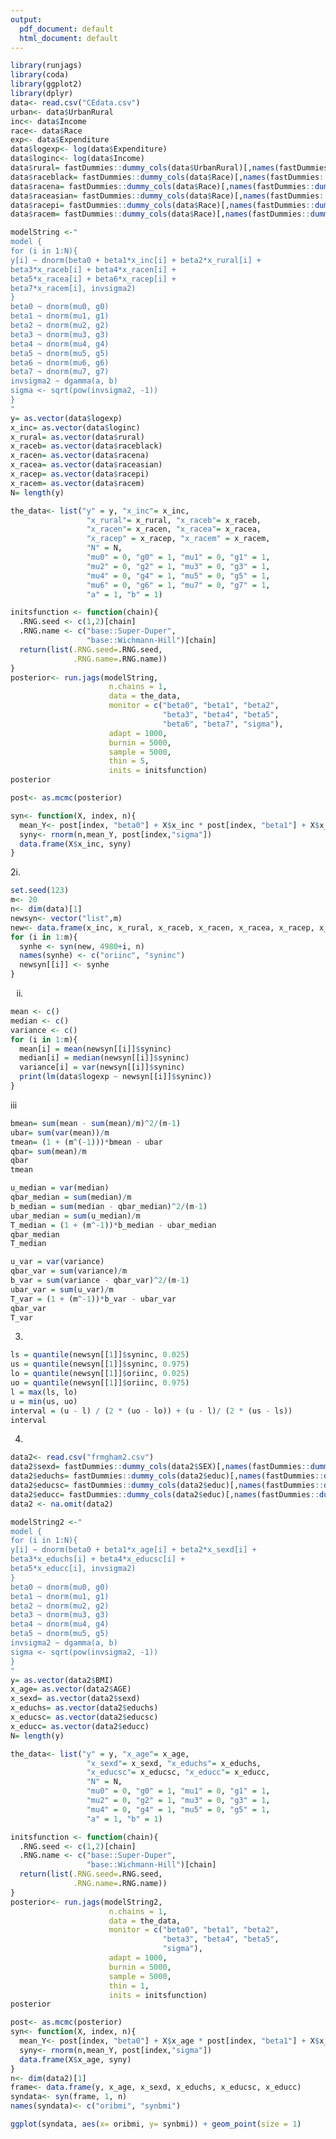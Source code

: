 ---
output:
  pdf_document: default
  html_document: default
---
```{r}
library(runjags)
library(coda)
library(ggplot2)
library(dplyr)
data<- read.csv("CEdata.csv")
urban<- data$UrbanRural
inc<- data$Income
race<- data$Race
exp<- data$Expenditure
data$logexp<- log(data$Expenditure)
data$loginc<- log(data$Income)
data$rural= fastDummies::dummy_cols(data$UrbanRural)[,names(fastDummies::dummy_cols(data$UrbanRural))== ".data_1"]
data$raceblack= fastDummies::dummy_cols(data$Race)[,names(fastDummies::dummy_cols(data$Race)) == ".data_2"]
data$racena= fastDummies::dummy_cols(data$Race)[,names(fastDummies::dummy_cols(data$Race)) == ".data_3"]
data$raceasian= fastDummies::dummy_cols(data$Race)[,names(fastDummies::dummy_cols(data$Race)) == ".data_4"]
data$racepi= fastDummies::dummy_cols(data$Race)[,names(fastDummies::dummy_cols(data$Race)) == ".data_5"]
data$racem= fastDummies::dummy_cols(data$Race)[,names(fastDummies::dummy_cols(data$Race)) == ".data_6"]
```

```{r}
modelString <-"
model {
for (i in 1:N){
y[i] ~ dnorm(beta0 + beta1*x_inc[i] + beta2*x_rural[i] +
beta3*x_raceb[i] + beta4*x_racen[i] +
beta5*x_racea[i] + beta6*x_racep[i] +
beta7*x_racem[i], invsigma2)
}
beta0 ~ dnorm(mu0, g0)
beta1 ~ dnorm(mu1, g1)
beta2 ~ dnorm(mu2, g2)
beta3 ~ dnorm(mu3, g3)
beta4 ~ dnorm(mu4, g4)
beta5 ~ dnorm(mu5, g5)
beta6 ~ dnorm(mu6, g6)
beta7 ~ dnorm(mu7, g7)
invsigma2 ~ dgamma(a, b)
sigma <- sqrt(pow(invsigma2, -1))
}
"
y= as.vector(data$logexp)
x_inc= as.vector(data$loginc)
x_rural= as.vector(data$rural)
x_raceb= as.vector(data$raceblack)
x_racen= as.vector(data$racena)
x_racea= as.vector(data$raceasian)
x_racep= as.vector(data$racepi)
x_racem= as.vector(data$racem)
N= length(y) 
```

```{r}
the_data<- list("y" = y, "x_inc"= x_inc,
                 "x_rural"= x_rural, "x_raceb"= x_raceb,
                 "x_racen"= x_racen, "x_racea"= x_racea,
                 "x_racep" = x_racep, "x_racem" = x_racem,
                 "N" = N,
                 "mu0" = 0, "g0" = 1, "mu1" = 0, "g1" = 1,
                 "mu2" = 0, "g2" = 1, "mu3" = 0, "g3" = 1,
                 "mu4" = 0, "g4" = 1, "mu5" = 0, "g5" = 1,
                 "mu6" = 0, "g6" = 1, "mu7" = 0, "g7" = 1,
                 "a" = 1, "b" = 1)

initsfunction <- function(chain){
  .RNG.seed <- c(1,2)[chain]
  .RNG.name <- c("base::Super-Duper",
                 "base::Wichmann-Hill")[chain]
  return(list(.RNG.seed=.RNG.seed,
              .RNG.name=.RNG.name))
}
posterior<- run.jags(modelString,
                      n.chains = 1,
                      data = the_data,
                      monitor = c("beta0", "beta1", "beta2",
                                  "beta3", "beta4", "beta5",
                                  "beta6", "beta7", "sigma"),
                      adapt = 1000,
                      burnin = 5000,
                      sample = 5000,
                      thin = 5,
                      inits = initsfunction)
posterior
```

```{r}
post<- as.mcmc(posterior)
```
```{r}
syn<- function(X, index, n){
  mean_Y<- post[index, "beta0"] + X$x_inc * post[index, "beta1"] + X$x_rural * post[index, "beta2"] + X$x_raceb * post[index, "beta3"] +  X$x_racen * post[index, "beta4"] +  X$x_racea * post[index,   "beta5"] +  X$x_racep * post[index, "beta6"] +  X$x_racem * post[index, "beta7"]
  syny<- rnorm(n,mean_Y, post[index,"sigma"])
  data.frame(X$x_inc, syny)
}
```

2i.
```{r}
set.seed(123)
m<- 20
n<- dim(data)[1]
newsyn<- vector("list",m)
new<- data.frame(x_inc, x_rural, x_raceb, x_racen, x_racea, x_racep, x_racem)
for (i in 1:m){
  synhe <- syn(new, 4980+i, n)
  names(synhe) <- c("oriinc", "syninc")
  newsyn[[i]] <- synhe
}
```

ii.
```{r}
mean <- c()
median <- c()
variance <- c()
for (i in 1:m){
  mean[i] = mean(newsyn[[i]]$syninc)
  median[i] = median(newsyn[[i]]$syninc)
  variance[i] = var(newsyn[[i]]$syninc)
  print(lm(data$logexp ~ newsyn[[i]]$syninc))
}
```
iii
```{r}
bmean= sum(mean - sum(mean)/m)^2/(m-1)
ubar= sum(var(mean))/m
tmean= (1 + (m^(-1)))*bmean - ubar
qbar= sum(mean)/m
qbar
tmean
```

```{r}
u_median = var(median)
qbar_median = sum(median)/m
b_median = sum(median - qbar_median)^2/(m-1)
ubar_median = sum(u_median)/m
T_median = (1 + (m^-1))*b_median - ubar_median
qbar_median
T_median
```

```{r}
u_var = var(variance)
qbar_var = sum(variance)/m
b_var = sum(variance - qbar_var)^2/(m-1)
ubar_var = sum(u_var)/m
T_var = (1 + (m^-1))*b_var - ubar_var
qbar_var
T_var
```

3.
```{r}
ls = quantile(newsyn[[1]]$syninc, 0.025)
us = quantile(newsyn[[1]]$syninc, 0.975)
lo = quantile(newsyn[[1]]$oriinc, 0.025)
uo = quantile(newsyn[[1]]$oriinc, 0.975)
l = max(ls, lo)
u = min(us, uo)
interval = (u - l) / (2 * (uo - lo)) + (u - l)/ (2 * (us - ls))
interval
```

4.
```{r}
data2<- read.csv("frmgham2.csv")
data2$sexd= fastDummies::dummy_cols(data2$SEX)[,names(fastDummies::dummy_cols(data2$SEX))== ".data_1"]
data2$educhs= fastDummies::dummy_cols(data2$educ)[,names(fastDummies::dummy_cols(data2$educ)) == ".data_2"]
data2$educsc= fastDummies::dummy_cols(data2$educ)[,names(fastDummies::dummy_cols(data2$educ)) == ".data_3"]
data2$educc= fastDummies::dummy_cols(data2$educ)[,names(fastDummies::dummy_cols(data2$educ)) == ".data_4"]
data2 <- na.omit(data2)
```
```{r}
modelString2 <-"
model {
for (i in 1:N){
y[i] ~ dnorm(beta0 + beta1*x_age[i] + beta2*x_sexd[i] +
beta3*x_educhs[i] + beta4*x_educsc[i] +
beta5*x_educc[i], invsigma2)
}
beta0 ~ dnorm(mu0, g0)
beta1 ~ dnorm(mu1, g1)
beta2 ~ dnorm(mu2, g2)
beta3 ~ dnorm(mu3, g3)
beta4 ~ dnorm(mu4, g4)
beta5 ~ dnorm(mu5, g5)
invsigma2 ~ dgamma(a, b)
sigma <- sqrt(pow(invsigma2, -1))
}
"
y= as.vector(data2$BMI)
x_age= as.vector(data2$AGE)
x_sexd= as.vector(data2$sexd)
x_educhs= as.vector(data2$educhs)
x_educsc= as.vector(data2$educsc)
x_educc= as.vector(data2$educc)
N= length(y) 
```

```{r}
the_data<- list("y" = y, "x_age"= x_age,
                 "x_sexd"= x_sexd, "x_educhs"= x_educhs,
                 "x_educsc"= x_educsc, "x_educc"= x_educc,
                 "N" = N,
                 "mu0" = 0, "g0" = 1, "mu1" = 0, "g1" = 1,
                 "mu2" = 0, "g2" = 1, "mu3" = 0, "g3" = 1,
                 "mu4" = 0, "g4" = 1, "mu5" = 0, "g5" = 1,
                 "a" = 1, "b" = 1)

initsfunction <- function(chain){
  .RNG.seed <- c(1,2)[chain]
  .RNG.name <- c("base::Super-Duper",
                 "base::Wichmann-Hill")[chain]
  return(list(.RNG.seed=.RNG.seed,
              .RNG.name=.RNG.name))
}
posterior<- run.jags(modelString2,
                      n.chains = 1,
                      data = the_data,
                      monitor = c("beta0", "beta1", "beta2",
                                  "beta3", "beta4", "beta5",
                                  "sigma"),
                      adapt = 1000,
                      burnin = 5000,
                      sample = 5000,
                      thin = 1,
                      inits = initsfunction)
posterior
```
```{r}
post<- as.mcmc(posterior)
syn<- function(X, index, n){
  mean_Y<- post[index, "beta0"] + X$x_age * post[index, "beta1"] + X$x_sexd * post[index, "beta2"] + X$x_educhs * post[index, "beta3"] +  X$x_educsc * post[index, "beta4"] +  X$x_educc * post[index,   "beta5"]
  syny<- rnorm(n,mean_Y, post[index,"sigma"])
  data.frame(X$x_age, syny)
}
n<- dim(data2)[1]
frame<- data.frame(y, x_age, x_sexd, x_educhs, x_educsc, x_educc)
syndata<- syn(frame, 1, n)
names(syndata)<- c("oribmi", "synbmi")
```
```{r}
ggplot(syndata, aes(x= oribmi, y= synbmi)) + geom_point(size = 1)
```

